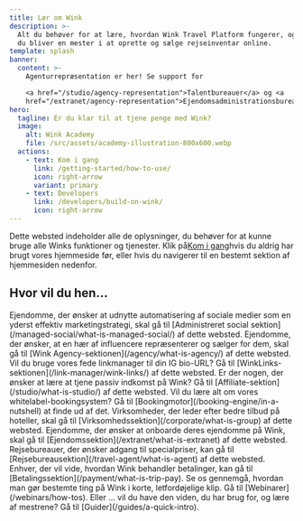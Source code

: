 ```yaml
---
title: Lær om Wink
description: >-
  Alt du behøver for at lære, hvordan Wink Travel Platform fungerer, og hvordan
  du bliver en mester i at oprette og sælge rejseinventar online.
template: splash
banner:
  content: >-
    Agenturrepræsentation er her! Se support for

    <a href="/studio/agency-representation">Talentbureauer</a> og <a
    href="/extranet/agency-representation">Ejendomsadministrationsbureauer</a>.
hero:
  tagline: Er du klar til at tjene penge med Wink?
  image:
    alt: Wink Academy
    file: /src/assets/academy-illustration-800x600.webp
  actions:
    - text: Kom i gang
      link: /getting-started/how-to-use/
      icon: right-arrow
      variant: primary
    - text: Developers
      link: /developers/build-on-wink/
      icon: right-arrow
---
```


Dette websted indeholder alle de oplysninger, du behøver for at kunne bruge alle Winks funktioner og tjenester. Klik på[Kom i gang](/getting-started/how-to-use)hvis du aldrig har brugt vores hjemmeside før, eller hvis du navigerer til en bestemt sektion af hjemmesiden nedenfor.

## Hvor vil du hen...

<CardGrid stagger>
  <Card title="Administreret socialt netværk" icon="seti:info">
    Ejendomme, der ønsker at udnytte automatisering af sociale medier som en yderst effektiv marketingstrategi, skal gå til [Administreret social sektion](/managed-social/what-is-managed-social/) af dette websted.
  </Card>

  <Card title="Wink Agency" icon="seti:info">
    Ejendomme, der ønsker, at en hær af influencere repræsenterer og sælger for dem, skal gå til [Wink Agency-sektionen](/agency/what-is-agency/) af dette websted.
  </Card>

  <Card title="WinkLinks" icon="seti:info">
    Vil du bruge vores fede linkmanager til din IG bio-URL? Gå til [WinkLinks-sektionen](/link-manager/wink-links/) af dette websted.
  </Card>

  <Card title="Affilierede" icon="seti:info">
    Er der nogen, der ønsker at lære at tjene passiv indkomst på Wink? Gå til [Affiliate-sektion](/studio/what-is-studio/) af dette websted.
  </Card>

  <Card title="Bookingmotor" icon="seti:info">
    Vil du lære alt om vores whitelabel-bookingsystem? Gå til [Bookingmotor](/booking-engine/in-a-nutshell) at finde ud af det.
  </Card>

  <Card title="Virksomheder" icon="seti:info">
    Virksomheder, der leder efter bedre tilbud på hoteller, skal gå til [Virksomhedssektion](/corporate/what-is-group) af dette websted.
  </Card>

  <Card title="Ejendomme" icon="seti:info">
    Ejendomme, der ønsker at onboarde deres ejendomme på Wink, skal gå til [Ejendomssektion](/extranet/what-is-extranet) af dette websted.
  </Card>

  <Card title="Rejsebureauer" icon="seti:info">
    Rejsebureauer, der ønsker adgang til specialpriser, kan gå til [Rejsebureausektion](/travel-agent/what-is-agent) af dette websted.
  </Card>

  <Card title="Betalinger" icon="seti:info">
    Enhver, der vil vide, hvordan Wink behandler betalinger, kan gå til [Betalingssektion](/payment/what-is-trip-pay).
  </Card>

  <Card title="Webinarer" icon="seti:info">
    Se os gennemgå, hvordan man gør bestemte ting på Wink i korte, letfordøjelige klip. Gå til [Webinarer](/webinars/how-tos).
  </Card>

  <Card title="Guider" icon="seti:info">
    Eller ... vil du have den viden, du har brug for, og lære af mestrene? Gå til [Guider](/guides/a-quick-intro).
  </Card>
</CardGrid>

